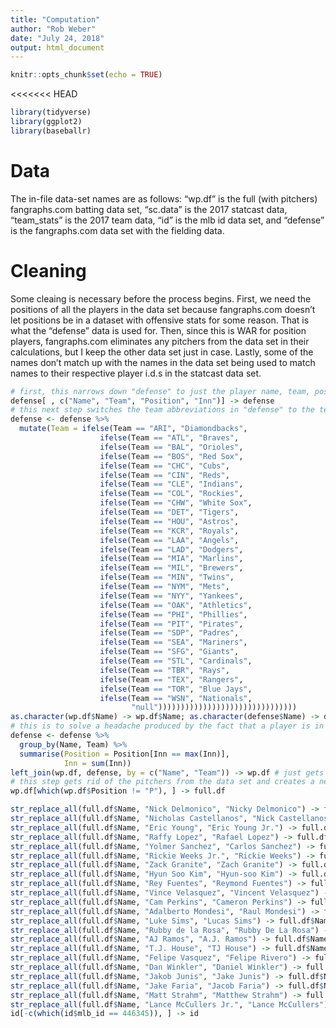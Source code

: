 ```yaml
---
title: "Computation"
author: "Rob Weber"
date: "July 24, 2018"
output: html_document
---
```


```r
knitr::opts_chunk$set(echo = TRUE)
```

<<<<<<< HEAD
```r
library(tidyverse)
library(ggplot2)
library(baseballr)
```

# Data
The in-file data-set names are as follows: "wp.df" is the full (with pitchers) fangraphs.com batting data set, "sc.data" is the 2017 statcast data, "team_stats" is the 2017 team data, "id" is the mlb id data set, and "defense" is the fangraphs.com data set with the fielding data.

# Cleaning
Some cleaing is necessary before the process begins. First, we need the positions of all the players in the data set because fangraphs.com doesn't let positions be in a dataset with offensive stats for some reason. That is what the "defense" data is used for. Then, since this is WAR for position players, fangraphs.com eliminates any pitchers from the data set in their calculations, but I keep the other data set just in case. Lastly, some of the names don't match up with the names in the data set being used to match names to their respective player i.d.s in the statcast data set. 
```r
# first, this narrows down "defense" to just the player name, team, position, and innings played at said position (it is needed for the positional adjustment later)
defense[ , c("Name", "Team", "Position", "Inn")] -> defense 
# this next step switches the team abbreviations in "defense" to the team names like in "wp.df"
defense <- defense %>%
  mutate(Team = ifelse(Team == "ARI", "Diamondbacks", 
                    ifelse(Team == "ATL", "Braves", 
                    ifelse(Team == "BAL", "Orioles", 
                    ifelse(Team == "BOS", "Red Sox", 
                    ifelse(Team == "CHC", "Cubs", 
                    ifelse(Team == "CIN", "Reds", 
                    ifelse(Team == "CLE", "Indians", 
                    ifelse(Team == "COL", "Rockies", 
                    ifelse(Team == "CHW", "White Sox", 
                    ifelse(Team == "DET", "Tigers", 
                    ifelse(Team == "HOU", "Astros", 
                    ifelse(Team == "KCR", "Royals", 
                    ifelse(Team == "LAA", "Angels", 
                    ifelse(Team == "LAD", "Dodgers", 
                    ifelse(Team == "MIA", "Marlins", 
                    ifelse(Team == "MIL", "Brewers", 
                    ifelse(Team == "MIN", "Twins", 
                    ifelse(Team == "NYM", "Mets", 
                    ifelse(Team == "NYY", "Yankees", 
                    ifelse(Team == "OAK", "Athletics", 
                    ifelse(Team == "PHI", "Phillies", 
                    ifelse(Team == "PIT", "Pirates", 
                    ifelse(Team == "SDP", "Padres", 
                    ifelse(Team == "SEA", "Mariners", 
                    ifelse(Team == "SFG", "Giants", 
                    ifelse(Team == "STL", "Cardinals", 
                    ifelse(Team == "TBR", "Rays", 
                    ifelse(Team == "TEX", "Rangers", 
                    ifelse(Team == "TOR", "Blue Jays", 
                    ifelse(Team == "WSN", "Nationals", 
                           "null")))))))))))))))))))))))))))))))
as.character(wp.df$Name) -> wp.df$Name; as.character(defense$Name) -> defense$Name # just makes sure the name columns are treated as characters
# this is to solve a headache produced by the fact that a player is in "defense" with data from every time they played a different position. What fangraphs does in terms of the positional adjustment for this is not stated. So, I just take the position they played the most innings and total the number of innings played at all positions.
defense <- defense %>%
  group_by(Name, Team) %>%
  summarise(Position = Position[Inn == max(Inn)], 
            Inn = sum(Inn))
left_join(wp.df, defense, by = c("Name", "Team")) -> wp.df # just gets the dfs together
# this step gets rid of the pitchers from the data set and creates a new df calle "full.df" This is what will be used from now on
wp.df[which(wp.df$Position != "P"), ] -> full.df

str_replace_all(full.df$Name, "Nick Delmonico", "Nicky Delmonico") -> full.df$Name
str_replace_all(full.df$Name, "Nicholas Castellanos", "Nick Castellanos") -> full.df$Name
str_replace_all(full.df$Name, "Eric Young", "Eric Young Jr.") -> full.df$Name
str_replace_all(full.df$Name, "Raffy Lopez", "Rafael Lopez") -> full.df$Name
str_replace_all(full.df$Name, "Yolmer Sanchez", "Carlos Sanchez") -> full.df$Name
str_replace_all(full.df$Name, "Rickie Weeks Jr.", "Rickie Weeks") -> full.df$Name
str_replace_all(full.df$Name, "Zack Granite", "Zach Granite") -> full.df$Name
str_replace_all(full.df$Name, "Hyun Soo Kim", "Hyun-soo Kim") -> full.df$Name
str_replace_all(full.df$Name, "Rey Fuentes", "Reymond Fuentes") -> full.df$Name
str_replace_all(full.df$Name, "Vince Velasquez", "Vincent Velasquez") -> full.df$Name
str_replace_all(full.df$Name, "Cam Perkins", "Cameron Perkins") -> full.df$Name
str_replace_all(full.df$Name, "Adalberto Mondesi", "Raul Mondesi") -> full.df$Name
str_replace_all(full.df$Name, "Luke Sims", "Lucas Sims") -> full.df$Name
str_replace_all(full.df$Name, "Rubby de la Rosa", "Rubby De La Rosa") -> full.df$Name
str_replace_all(full.df$Name, "AJ Ramos", "A.J. Ramos") -> full.df$Name
str_replace_all(full.df$Name, "T.J. House", "TJ House") -> full.df$Name
str_replace_all(full.df$Name, "Felipe Vasquez", "Felipe Rivero") -> full.df$Name
str_replace_all(full.df$Name, "Dan Winkler", "Daniel Winkler") -> full.df$Name
str_replace_all(full.df$Name, "Jakob Junis", "Jake Junis") -> full.df$Name
str_replace_all(full.df$Name, "Jake Faria", "Jacob Faria") -> full.df$Name
str_replace_all(full.df$Name, "Matt Strahm", "Matthew Strahm") -> full.df$Name
str_replace_all(full.df$Name, "Lance McCullers Jr.", "Lance McCullers") -> full.df$Name
id[-c(which(id$mlb_id == 446345)), ] -> id
```

